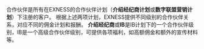 合作伙伴是所有在EXNESS的合作伙伴计划（**介绍经纪商计划**或**数字联盟营销计划**）下注册的客户。
根据上述两项计划，EXNESS提供不同级别的合作伙伴关系，对应不同的佣金计划和报酬。
**介绍经纪商**或**IB**是IB计划下的一个合作伙伴级别，IB是一个高级合作伙伴级别，可提供各项福利，如高额佣金和额外的宣传材料等。